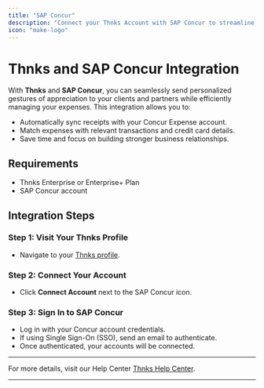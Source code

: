 ```yaml
---
title: "SAP Concur"
description: "Connect your Thnks Account with SAP Concur to streamline expensing."
icon: "make-logo"
---
```



# Thnks and SAP Concur Integration

With **Thnks** and **SAP Concur**, you can seamlessly send personalized gestures of appreciation to your clients and partners while efficiently managing your expenses. This integration allows you to:

- Automatically sync receipts with your Concur Expense account.
- Match expenses with relevant transactions and credit card details.
- Save time and focus on building stronger business relationships.

## Requirements
- Thnks Enterprise or Enterprise+ Plan
- SAP Concur account


## Integration Steps

### Step 1: Visit Your Thnks Profile
- Navigate to your [Thnks profile](http://app.thnks.com/).

### Step 2: Connect Your Account
- Click **Connect Account** next to the SAP Concur icon.

### Step 3: Sign In to SAP Concur
- Log in with your Concur account credentials.
- If using Single Sign-On (SSO), send an email to authenticate.
- Once authenticated, your accounts will be connected.

---

For more details, visit our Help Center [Thnks Help Center](https://help.thnks.com/en/articles/8042138-sap-concur-e-receipt-integration).

---